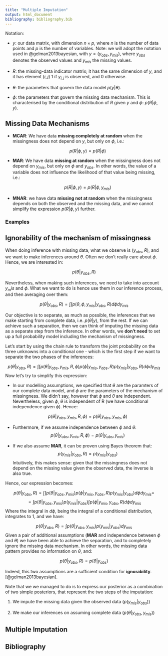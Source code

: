 ```yaml
---
title: "Multiple Imputation"
output: html_document
bibliography: bibliography.bib
---
```


Notation:

* $y$: our data matrix, with dimension $n \times p$, where $n$ is the number of 
     data points and $p$ is the number of variables. Note: we will adopt the 
     notation used in @gelman2013bayesian, with $y = (y_{obs}, y_{mis})$, 
     where $y_{obs}$ denotes the observed values and $y_{mis}$ the missing values.
     
* $R$: the missing-data indicator matrix; it has the same dimension of $y$, and 
       it has element $(i, j)$ 1 if $y_{i, j}$ is observed, and 0 otherwise.

* $\theta$: the parameters that govern the data model $p(y|\theta)$.

* $\phi$: the parameters that govern the missing data mechanism. This is 
          characterised by the conditional distribution of $R$ given $y$ and
          $\phi$: $p(R|\phi, y)$.

## Missing Data Mechanisms

* **MCAR**: We have data **missing completely at random** when the missingness does
        not depend on $y$, but only on $\phi$, i.e.:
        
    $$
    p(R|\phi, y) = p(R|\phi)
    $$
        
* **MAR**: We have data **missing at random** when the missingness does
       not depend on $y_{mis}$, but only on $\phi$ and $y_{obs}$. In other 
       words, the value of a variable does not influence the likelihood of that
       value being missing, i.e.:
       
    $$
    p(R|\phi, y) = p(R|\phi, y_{mis})
    $$
        
        
* **MNAR**: we have data **missing not at random** when the missingness depends on both
      the observed and the missing data, and we cannot simplify the expression 
      $p(R|\phi, y)$ further.

### Examples 

## Ignorability of the mechanism of missingness

When doing inference with missing data, what we observe is $(y_{obs}, R)$, and 
we want to make inferences around $\theta$. Often we don't really care about 
$\phi$. Hence, we are interested in:

$$
p(\theta | y_{obs}, R)
$$

Nevertheless, when making such inferences, we need to take into account $y_mis$
and $\phi$. What we want to do is hence use them in our inference process, and
then averaging over them:

$$
p(\theta | y_{obs}, R) = \int \int p(\theta, \phi, y_{mis}| y_{obs}, R) d\phi dy_{mis}
$$

Our objective is to separate, as much as possible, the inferences that we make
starting from complete data, i.e. $p(\theta|y)$, from the rest. If we can 
achieve such a separation, then we can think of imputing the missing data as 
a separate step from the inference. In other words, we **don't need** to set up
a full probability model including the mechanism of missingness. 

Let's start by using the chain rule to transform the joint probability on the 
three unknowns into a conditional one - which is the first step if we want to 
separate the two phases of the inferences:

$$
p(\theta | y_{obs}, R) = \int \int p(\theta| y_{obs}, y_{mis}, R, \phi) p(\phi | y_{mis}, y_{obs}, R) p(y_{mis} | y_{obs}, R) d\phi dy_{mis}
$$
Now let's try to simplify this expression:

* In our modelling assumptions, we specified that $\theta$ are the paramters of 
  our complete data model, and $\phi$ are the parameters of the mechanism of 
  missingness. We didn't say, however that $\phi$ and $\theta$ are independent.
  Nevertheless, given $\phi$, $\theta$ is independent of R (we have conditional
  independence given $\phi$). Hence:
  
  $$
  p(\theta| y_{obs}, y_{mis}, R, \phi) = p(\theta| y_{obs}, y_{mis}, \phi)
  $$
* Furthermore, if we assume independence between $\phi$ and $\theta$:
  $$
  p(\theta| y_{obs}, y_{mis}, R, \phi) = p(\theta| y_{obs}, y_{mis})
  $$
  
* If we also assume **MAR**, it can be proven using Bayes theorem that:
  $$
  p(y_{mis} | y_{obs}, R) = p(y_{mis} | y_{obs})
  $$
  Intuitively, this makes sense: given that the missingness does not depend on 
  the missing value given the observed data, the inverse is also true.
  
Hence, our expression becomes:

$$
p(\theta | y_{obs}, R) = \int \int p(\theta| y_{obs}, y_{mis}) p(\phi | y_{mis}, y_{obs}, R) p(y_{mis} | y_{obs}) d\phi dy_{mis} = 
$$
$$
= \int p(\theta| y_{obs}, y_{mis}) p(y_{mis} | y_{obs}) \int p(\phi | y_{mis}, y_{obs}, R)  d\phi dy_{mis}
$$
Where the integral in $d\phi$, being the integral of a conditional distribution,
integrates to 1, and we have:

$$
p(\theta | y_{obs}, R) = \int p(\theta| y_{obs}, y_{mis}) p(y_{mis} | y_{obs}) dy_{mis}
$$
Given a pair of additional assumptions (**MAR** and independence between $\phi$ 
and $\theta$) we have been able to achieve the separation, and to completely 
ignore the missing data mechanism. In other words, the missing data pattern 
provides no information on $\theta$, and:

$$
p(\theta | y_{obs}, R) = p(\theta | y_{obs})
$$

Indeed, this two assumptions are a sufficient condition for **ignorability**. [@gelman2013bayesian].

Note that we we managed to do is to express our posterior as a combination of 
two simple posteriors, that represent the two steps of the imputation:

1. We impute the missing data given the observed data ($p(y_{mis} | y_{obs})$)

2. We make our inferences on assuming complete data ($p(\theta| y_{obs}, y_{mis})$)

## Multiple Imputation

## Bibliography